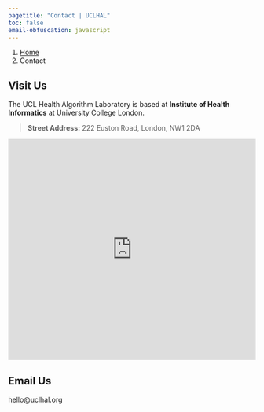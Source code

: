 ```yaml
---
pagetitle: "Contact | UCLHAL"
toc: false
email-obfuscation: javascript
---
```


```{=html}
<nav aria-label="breadcrumb">
  <ol class="breadcrumb">
    <li class="breadcrumb-item"><a href="index.html">Home</a></li>
    <li class="breadcrumb-item active" aria-current="page">Contact</li>
  </ol>
</nav>
```

## Visit Us

The UCL Health Algorithm Laboratory is based at **Institute of Health Informatics** at University College London.

> **Street Address:** 222 Euston Road, London, NW1 2DA

```{=html}
<iframe src="https://www.google.com/maps/embed?pb=!1m18!1m12!1m3!1d2482.3081696623235!2d-0.137801584241075!3d51.52590731717089!2m3!1f0!2f0!3f0!3m2!1i1024!2i768!4f13.1!3m3!1m2!1s0x48761b260446fa31%3A0xc97a5981bb924a0d!2sUCL%20Institute%20Of%20Health%20Informatics!5e0!3m2!1sen!2suk!4v1668376825965!5m2!1sen!2suk" width="100%" height="450" style="border:0;" allowfullscreen="" loading="lazy" referrerpolicy="no-referrer-when-downgrade"></iframe>
```

## Email Us

hello@uclhal.org

